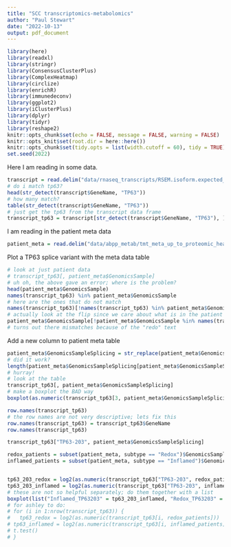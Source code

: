 ```yaml
---
title: "SCC transcriptomics-metabolomics"
author: "Paul Stewart"
date: "2022-10-13"
output: pdf_document
---
```


```r
library(here)
library(readxl)
library(stringr)
library(ConsensusClusterPlus)
library(ComplexHeatmap)
library(circlize)
library(enrichR)
library(immunedeconv)
library(ggplot2)
library(iClusterPlus)
library(dplyr)
library(tidyr)
library(reshape2)
knitr::opts_chunk$set(echo = FALSE, message = FALSE, warning = FALSE)
knitr::opts_knit$set(root.dir = here::here())
knitr::opts_chunk$set(tidy.opts = list(width.cutoff = 60), tidy = TRUE)
set.seed(2022)
```

Here I am reading in some data.

```r
transcript = read.delim("data/rnaseq_transcripts/RSEM.isoform.expected_count.txt", stringsAsFactors = FALSE)
# do i match tp63?
head(str_detect(transcript$GeneName, "TP63"))
# how many match?
table(str_detect(transcript$GeneName, "TP63"))
# just get the tp63 from the transcript data frame
transcript_tp63 = transcript[str_detect(transcript$GeneName, "TP63"), ]
```

I am reading in the patient meta data

```r
patient_meta = read.delim("data/abpp_metab/tmt_meta_up_to_proteomic_heatmaps_2019-10-10.txt", header = TRUE, stringsAsFactors = FALSE)
```

Plot a TP63 splice variant with the meta data table

```r
# look at just patient data
# transcript_tp63[, patient_meta$GenomicsSample]
# uh oh, the above gave an error; where is the problem?
head(patient_meta$GenomicsSample)
names(transcript_tp63) %in% patient_meta$GenomicsSample
# here are the ones that do not match
names(transcript_tp63)[!names(transcript_tp63) %in% patient_meta$GenomicsSample]
# actually look at the flip since we care about what is in the patient meta table
patient_meta$GenomicsSample[!patient_meta$GenomicsSample %in% names(transcript_tp63)]
# turns out there mismatches because of the "redo" text
```

Add a new column to patient meta table

```r
patient_meta$GenomicsSampleSplicing = str_replace(patient_meta$GenomicsSample, "Redo", "")
# did it work?
length(patient_meta$GenomicsSampleSplicing[patient_meta$GenomicsSampleSplicing %in% names(transcript_tp63)])
# hurray!
# look at the table
transcript_tp63[, patient_meta$GenomicsSampleSplicing]
# make a boxplot the BAD way
boxplot(as.numeric(transcript_tp63[3, patient_meta$GenomicsSampleSplicing]))

row.names(transcript_tp63)
# the row names are not very descriptive; lets fix this
row.names(transcript_tp63) = transcript_tp63$GeneName
row.names(transcript_tp63)

transcript_tp63["TP63-203", patient_meta$GenomicsSampleSplicing]

redox_patients = subset(patient_meta, subtype == "Redox")$GenomicsSampleSplicing
inflamed_patients = subset(patient_meta, subtype == "Inflamed")$GenomicsSampleSplicing


tp63_203_redox = log2(as.numeric(transcript_tp63["TP63-203", redox_patients]))
tp63_203_inflamed = log2(as.numeric(transcript_tp63["TP63-203", inflamed_patients]))
# these are not so helpful separately; do them together with a list
boxplot(list("Inflamed_TP63203" = tp63_203_inflamed, "Redox_TP63203" = tp63_203_redox))
# for ashley to do:
# for (i in 1:nrow(transcript_tp63)) {
# 	tp63_redox = log2(as.numeric(transcript_tp63[i, redox_patients]))
# tp63_inflamed = log2(as.numeric(transcript_tp63[i, inflamed_patients]))
# t.test()
# }


```


